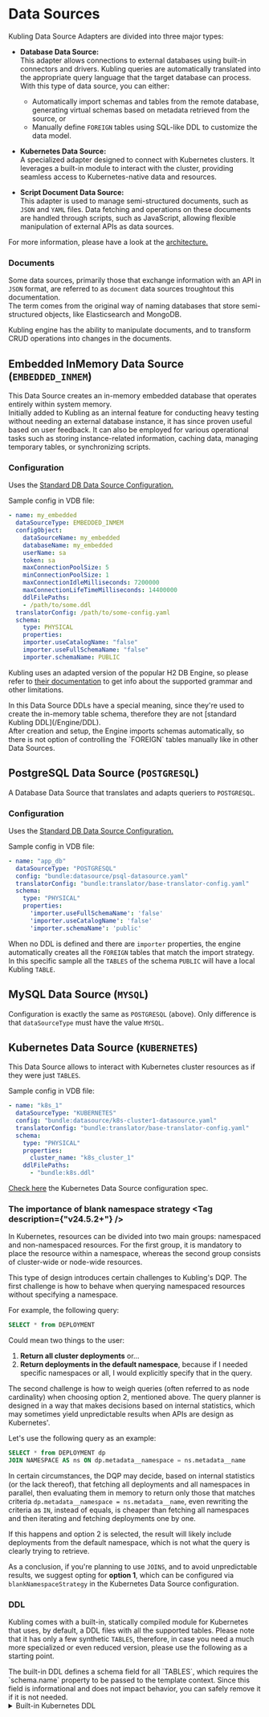 
# Data Sources

Kubling Data Source Adapters are divided into three major types:
- **Database Data Source:**<br/>
This adapter allows connections to external databases using built-in connectors and drivers. Kubling queries are automatically 
translated into the appropriate query language that the target database can process. With this type of data source, you can either:
    - Automatically import schemas and tables from the remote database, generating virtual schemas based on metadata retrieved from the source, or
    - Manually define `FOREIGN` tables using SQL-like DDL to customize the data model.

- **Kubernetes Data Source:**<br/>
A specialized adapter designed to connect with Kubernetes clusters. It leverages a built-in module to interact with the cluster, 
providing seamless access to Kubernetes-native data and resources.

- **Script Document Data Source:**<br/>
This adapter is used to manage semi-structured documents, such as `JSON` and `YAML` files. 
Data fetching and operations on these documents are handled through scripts, such as JavaScript, allowing flexible manipulation of external APIs as data sources.

For more information, please have a look at the [architecture.](/Concepts/architecture)

### Documents
Some data sources, primarily those that exchange information with an API in `JSON` format, are referred to as `document` data sources troughtout this documentation.<br/>
The term comes from the original way of naming databases that store semi-structured objects, like Elasticsearch and MongoDB.

Kubling engine has the ability to manipulate documents, and to transform CRUD operations into changes in the documents.

## Embedded InMemory Data Source (`EMBEDDED_INMEM`)
This Data Source creates an in-memory embedded database that operates entirely within system memory.<br/>
Initially added to Kubling as an internal feature for conducting heavy testing without needing an external database instance, 
it has since proven useful based on user feedback. 
It can also be employed for various operational tasks such as storing instance-related information, caching data, managing temporary tables, or synchronizing scripts.

### Configuration
Uses the [Standard DB Data Source Configuration.](/schemas#standard-db-data-source-configuration)

Sample config in VDB file:
```yaml
- name: my_embedded
  dataSourceType: EMBEDDED_INMEM
  configObject:
    dataSourceName: my_embedded
    databaseName: my_embedded
    userName: sa
    token: sa
    maxConnectionPoolSize: 5
    minConnectionPoolSize: 1
    maxConnectionIdleMilliseconds: 7200000
    maxConnectionLifeTimeMilliseconds: 14400000
    ddlFilePaths:
    - /path/to/some.ddl
  translatorConfig: /path/to/some-config.yaml
  schema:
    type: PHYSICAL
    properties:
    importer.useCatalogName: "false"
    importer.useFullSchemaName: "false"
    importer.schemaName: PUBLIC
```

Kubling uses an adapted version of the popular H2 DB Engine, so please refer to [their documentation](https://github.com/h2database/h2database) to get info about the supported grammar
and other limitations.

<Callout>
  In this Data Source DDLs have a special meaning, since they're used to create the in-memory table schema, therefore they are not [standard Kubling DDL](/Engine/DDL).<br/>
  After creation and setup, the Engine imports schemas automatically, so there is not option of controlling the `FOREIGN` tables manually like in other Data Sources.
</Callout>

## PostgreSQL Data Source (`POSTGRESQL`)
A Database Data Source that translates and adapts queriers to `POSTGRESQL`.

### Configuration
Uses the [Standard DB Data Source Configuration.](/schemas#standard-db-data-source-configuration)

Sample config in VDB file:
```yaml
- name: "app_db"
  dataSourceType: "POSTGRESQL"
  config: "bundle:datasource/psql-datasource.yaml"
  translatorConfig: "bundle:translator/base-translator-config.yaml"
  schema:
    type: "PHYSICAL"
    properties:
      'importer.useFullSchemaName': 'false'
      'importer.useCatalogName': 'false'
      'importer.schemaName': 'public'
```

When no DDL is defined and there are `importer` properties, the engine automatically creates all the `FOREIGN` tables that match the import strategy.<br/>
In this specific sample all the `TABLES` of the schema `PUBLIC` will have a local Kubling `TABLE`.


## MySQL Data Source (`MYSQL`)
Configuration is exactly the same as `POSTGRESQL` (above). Only difference is that `dataSourceType` must have the value `MYSQL`.

## Kubernetes Data Source (`KUBERNETES`)

This Data Source allows to interact with Kubernetes cluster resources as if they were just `TABLES`.

Sample config in VDB file:
```yaml
- name: "k8s_1"
  dataSourceType: "KUBERNETES"
  config: "bundle:datasource/k8s-cluster1-datasource.yaml"
  translatorConfig: "bundle:translator/base-translator-config.yaml"
  schema:
    type: "PHYSICAL"
    properties:
      cluster_name: "k8s_cluster_1"
    ddlFilePaths:
      - "bundle:k8s.ddl"
```

[Check here](/schemas#kubernetes-data-source-configuration) the Kubernetes Data Source configuration spec.

### The importance of blank namespace strategy <Tag description={"v24.5.2+"} />

In Kubernetes, resources can be divided into two main groups: namespaced and non-namespaced resources. For the first group, it is mandatory to place the resource within a namespace, whereas the second group consists of cluster-wide or node-wide resources.

This type of design introduces certain challenges to Kubling's DQP. The first challenge is how to behave when querying namespaced resources without specifying a namespace.

For example, the following query:
```sql
SELECT * from DEPLOYMENT
```

 Could mean two things to the user:
1. **Return all cluster deployments** or...
2. **Return deployments in the default namespace**, because if I needed specific namespaces or all, I would explicitly specify that in the query.

The second challenge is how to weigh queries (often referred to as node cardinality) when choosing option 2, mentioned above. 
The query planner is designed in a way that makes decisions based on internal statistics, which may sometimes yield unpredictable results when APIs are design as Kubernetes'.

Let's use the following query as an example:
```sql
SELECT * from DEPLOYMENT dp
JOIN NAMESPACE AS ns ON dp.metadata__namespace = ns.metadata__name 
```

In certain circumstances, the DQP may decide, based on internal statistics (or the lack thereof), that fetching all deployments and all namespaces in parallel, 
then evaluating them in memory to return only those that matches criteria `dp.metadata__namespace = ns.metadata__name`, even rewriting the criteria as `IN`, instead of equals, 
is cheaper than fetching all namespaces and then iterating and fetching deployments one by one.

If this happens and option 2 is selected, the result will likely include deployments from the default namespace, which is not what the query is clearly trying to retrieve.

As a conclusion, if you're planning to use `JOINS`, and to avoid unpredictable results, we suggest opting for **option 1**, which can be configured via `blankNamespaceStrategy` in
the Kubernetes Data Source configuration.

### DDL

Kubling comes with a built-in, statically compiled module for Kubernetes that uses, by default, a DDL files with all the supported tables.
Please note that it has only a few synthetic `TABLES`, therefore, in case you need a much more specialized or even reduced version, please use the
following as a starting point.

<Callout type='info'>
  The built-in DDL defines a schema field for all `TABLES`, which requires the `schema.name` property to be passed to the template context. 
  Since this field is informational and does not impact behavior, you can safely remove it if it is not needed.
</Callout>

<details>
<summary>Built-in Kubernetes DDL</summary>
```sql showLineNumbers copy
CREATE FOREIGN TABLE NODE
(
    clusterName string OPTIONS(val_constant '{{ schema.properties.cluster_name }}'),
    schema string OPTIONS(val_constant '{{ schema.name }}'),
    metadata__name string,
    metadata__labels json OPTIONS(parser_format 'asJsonPretty'),

    spec__configSource json OPTIONS(parser_format 'asJsonPretty'),
    spec__externalID string,
    spec__podCIDR string,
    spec__podCIDRs string,
    spec__providerID string,
    spec__unschedulable boolean,
    spec__additionalProperties json OPTIONS(parser_format 'asJsonPretty'),

    status__addresses json OPTIONS(parser_format 'asJsonPretty'),
    status__allocatable json OPTIONS(parser_format 'asJsonPretty'),
    status__capacity json OPTIONS(parser_format 'asJsonPretty'),
    status__conditions json OPTIONS(parser_format 'asJsonPretty'),
    status__config json OPTIONS(parser_format 'asJsonPretty'),
    status__daemonEndpoints json OPTIONS(parser_format 'asJsonPretty'),
    status__images json OPTIONS(parser_format 'asJsonPretty'),
    status__nodeInfo json OPTIONS(parser_format 'asJsonPretty'),
    status__phase string,
    status__volumesAttached json OPTIONS(parser_format 'asJsonPretty'),
    status__volumesInUse json,
    status__additionalProperties json OPTIONS(parser_format 'asJsonPretty'),

    identifier string NOT NULL OPTIONS(val_pk 'clusterName+metadata__name' ),
    PRIMARY KEY(identifier),

    UNIQUE(clusterName, metadata__name)
)
OPTIONS(updatable true,
        supports_idempotency false,
        tags 'kubernetes;{{ schema.properties.cluster_name }};node');

CREATE FOREIGN TABLE NODE_CONDITIONS
(
    clusterName string OPTIONS(val_variable 'cluster_name'),
    clusterUrl string OPTIONS(val_constant '{{ schema.properties.kubernetes_api_url }}'),
    metadata__name string NOT NULL OPTIONS(synthetic_type 'parent'),
    metadata__namespace string OPTIONS(synthetic_type 'parent'),

    lastTransitionTime timestamp,
    lastUpdateTime timestamp,
    message string,
    reason string,
    status string,
    type string
)
OPTIONS(updatable false,
    synthetic_parent '{{ schema.name }}.NODE',
    synthetic_path 'status__conditions',
    tags 'kubernetes;{{ schema.properties.cluster_name }};node;conditions');


CREATE FOREIGN TABLE NAMESPACE
(
    clusterName string OPTIONS(val_constant '{{ schema.properties.cluster_name }}'),
    schema string OPTIONS(val_constant '{{ schema.name }}'),
    metadata__name string,
    metadata__labels json OPTIONS(parser_format 'asJsonPretty'),
    status__phase string,

    identifier string NOT NULL OPTIONS(val_pk 'clusterName+metadata__name' ),
    PRIMARY KEY(identifier),
    UNIQUE(clusterName, metadata__name)
)
OPTIONS(updatable true,
        supports_idempotency false,
        tags 'kubernetes;{{ schema.properties.cluster_name }};namespace');

CREATE FOREIGN TABLE POD
(
    clusterName string OPTIONS(val_constant '{{ schema.properties.cluster_name }}'),
    schema string OPTIONS(val_constant '{{ schema.name }}'),
    metadata__name string,
    metadata__namespace string,
    metadata__labels json OPTIONS(parser_format 'asJsonPretty'),
    spec__activeDeadlineSeconds long,
    spec__affinity json,
    spec__containers json OPTIONS(parser_format 'asJsonPretty'),
    spec__nodeName string,
    spec__restartPolicy string,
    spec__tolerations json OPTIONS(parser_format 'asJsonPretty'),
    spec__volumes json OPTIONS(parser_format 'asJsonPretty'),
    spec__additionalProperties json OPTIONS(parser_format 'asJsonPretty'),
    identifier string NOT NULL OPTIONS(val_pk 'clusterName+metadata__namespace+metadata__name' ),
    PRIMARY KEY(identifier),
    UNIQUE(clusterName, metadata__namespace, metadata__name)
)
OPTIONS(updatable true,
        supports_idempotency false,
        tags 'kubernetes;{{ schema.properties.cluster_name }};pod');

CREATE FOREIGN TABLE POD_CONTAINER
(
    clusterName string OPTIONS(val_constant '{{ schema.properties.cluster_name }}'),
    schema string OPTIONS(val_constant '{{ schema.name }}'),
    metadata__name string NOT NULL OPTIONS(synthetic_type 'parent'),
    metadata__namespace string OPTIONS(synthetic_type 'parent'),
    metadata__labels string OPTIONS(updatable false, synthetic_type 'parent'),

    image string NOT NULL,
    name string NOT NULL,
    command json,
    volumeMounts json,
    identifier string OPTIONS(val_pk 'clusterName+metadata__namespace+metadata__name+name' ),
    PRIMARY KEY(identifier),
    UNIQUE(metadata__namespace, metadata__name, name)
)
  OPTIONS(updatable true,
        synthetic_parent '{{ schema.name }}.POD',
        synthetic_path 'spec__containers',
        synthetic_allow_bulk_insert false,
        tags 'kubernetes;{{ schema.properties.cluster_name }};pod;container');

CREATE FOREIGN TABLE POD_CONTAINER_VOLS
(
    clusterName string OPTIONS(val_constant '{{ schema.properties.cluster_name }}'),
    schema string OPTIONS(val_constant '{{ schema.name }}'),
    metadata__name string NOT NULL OPTIONS(synthetic_type 'parent'),
    metadata__namespace string OPTIONS(synthetic_type 'parent'),
    metadata__labels string OPTIONS(synthetic_type 'parent'),
    containerName string OPTIONS(synthetic_type 'parent_array_key', synthetic_parent_field 'name'),
    containerImage string OPTIONS(synthetic_type 'parent_array_key', synthetic_parent_field 'image'),

    mountPath string NOT NULL,
    name string NOT NULL,
    readOnly boolean,
    identifier string OPTIONS(val_pk 'clusterName+metadata__namespace+metadata__name+containerName+name' ),
    PRIMARY KEY(identifier),
    UNIQUE(metadata__namespace, metadata__name, containerName, name)
)
  OPTIONS(updatable true,
        synthetic_parent '{{ schema.name }}.POD_CONTAINER',
        synthetic_path 'volumeMounts',
        synthetic_allow_bulk_insert false,
        tags 'kubernetes;{{ schema.properties.cluster_name }};pod;container;vols');

CREATE FOREIGN TABLE DEPLOYMENT
(
    clusterName string OPTIONS(val_constant '{{ schema.properties.cluster_name }}'),
    schema string OPTIONS(val_constant '{{ schema.name }}'),
    metadata__name string,
    metadata__namespace string,
    metadata__uid string,
    metadata__labels json OPTIONS(parser_format 'asJsonPretty'),
    spec__template__spec__containers json OPTIONS(parser_format 'asJsonPretty'),
    spec__selector__matchLabels json OPTIONS(parser_format 'asJsonPretty'),
    spec__template__metadata__labels json OPTIONS(parser_format 'asJsonPretty'),
    status__conditions json OPTIONS(parser_format 'asJsonPretty'),
    status__availableReplicas integer,
    status__readyReplicas integer,
    status__replicas integer,
    status__updatedReplicas integer,
    identifier string NOT NULL OPTIONS(val_pk 'clusterName+metadata__namespace+metadata__name' ),
    PRIMARY KEY(identifier),
    UNIQUE(clusterName, metadata__namespace, metadata__name)
)
OPTIONS(updatable true,
        supports_idempotency false,
        tags 'kubernetes;{{ schema.properties.cluster_name }};deployment');

CREATE FOREIGN TABLE DEPLOYMENT_CONDITIONS
(
    clusterName string OPTIONS(val_constant '{{ schema.properties.cluster_name }}'),
    schema string OPTIONS(val_constant '{{ schema.name }}'),
    metadata__name string NOT NULL OPTIONS(synthetic_type 'parent'),
    metadata__namespace string OPTIONS(synthetic_type 'parent'),
    metadata__uid string OPTIONS(synthetic_type 'parent'),

    lastTransitionTime timestamp,
    lastUpdateTime timestamp,
    message string,
    reason string,
    status string,
    type string
)
  OPTIONS(updatable false,
        synthetic_parent '{{ schema.name }}.DEPLOYMENT',
        synthetic_path 'status__conditions',
        tags 'kubernetes;{{ schema.properties.cluster_name }};deployment;conditions');

CREATE FOREIGN TABLE DEPLOYMENT_CONTAINER
(
    clusterName string OPTIONS(val_constant '{{ schema.properties.cluster_name }}'),
    schema string OPTIONS(val_constant '{{ schema.name }}'),
    metadata__name string NOT NULL OPTIONS(synthetic_type 'parent'),
    metadata__namespace string OPTIONS(synthetic_type 'parent'),
    metadata__labels string OPTIONS(updatable false, synthetic_type 'parent'),
    metadata__uid string OPTIONS(synthetic_type 'parent'),

    image string NOT NULL,
    name string NOT NULL,
    command json,
    volumeMounts json,
    identifier string OPTIONS(val_pk 'clusterName+metadata__namespace+metadata__name+name' ),
    PRIMARY KEY(identifier),
    UNIQUE(metadata__namespace, metadata__name, name)
)
  OPTIONS(updatable true,
        synthetic_parent '{{ schema.name }}.DEPLOYMENT',
        synthetic_path 'spec__template__spec__containers',
        synthetic_allow_bulk_insert false,
        tags 'kubernetes;{{ schema.properties.cluster_name }};deployment;container');

CREATE FOREIGN TABLE DEPLOYMENT_CONTAINER_VOLS
(
    clusterName string OPTIONS(val_constant '{{ schema.properties.cluster_name }}'),
    schema string OPTIONS(val_constant '{{ schema.name }}'),
    metadata__name string NOT NULL OPTIONS(synthetic_type 'parent'),
    metadata__namespace string OPTIONS(synthetic_type 'parent'),
    metadata__labels string OPTIONS(synthetic_type 'parent'),
    metadata__uid string OPTIONS(synthetic_type 'parent'),
    containerName string OPTIONS(synthetic_type 'parent_array_key', synthetic_parent_field 'name'),
    containerImage string OPTIONS(synthetic_type 'parent_array_key', synthetic_parent_field 'image'),

    mountPath string NOT NULL,
    name string NOT NULL,
    readOnly boolean,
    identifier string OPTIONS(val_pk 'clusterName+metadata__namespace+metadata__name+containerName+name' ),
    PRIMARY KEY(identifier),
    UNIQUE(metadata__namespace, metadata__name, containerName, name)
)
  OPTIONS(updatable true,
        synthetic_parent '{{ schema.name }}.DEPLOYMENT_CONTAINER',
        synthetic_path 'volumeMounts',
        synthetic_allow_bulk_insert false,
        tags 'kubernetes;{{ schema.properties.cluster_name }};deployment;container;vols');

CREATE FOREIGN TABLE PERSISTENT_VOLUME
(
    clusterName string OPTIONS(val_constant '{{ schema.properties.cluster_name }}'),
    schema string OPTIONS(val_constant '{{ schema.name }}'),
    metadata__name string,
    metadata__namespace string,
    metadata__labels json OPTIONS(parser_format 'asJsonPretty'),

    spec__accessModes json,
    spec__azureDisk json OPTIONS(parser_format 'asJsonPretty'),
    spec__azureFile json OPTIONS(parser_format 'asJsonPretty'),
    spec__capacity json OPTIONS(parser_format 'asJsonPretty'),
    spec__csi json OPTIONS(parser_format 'asJsonPretty'),
    spec__hostPath json OPTIONS(parser_format 'asJsonPretty'),
    spec__local json OPTIONS(parser_format 'asJsonPretty'),
    spec__nodeAffinity json OPTIONS(parser_format 'asJsonPretty'),
    spec__persistentVolumeReclaimPolicy string,
    spec__storageClassName string,
    spec__volumeAttributesClassName string,
    spec__volumeMode string,
    spec__additionalProperties json OPTIONS(parser_format 'asJsonPretty'),

    status__lastPhaseTransitionTime timestamp,
    status__message string,
    status__phase string,
    status__reason string,
    status__additionalProperties json OPTIONS(parser_format 'asJsonPretty'),

    identifier string NOT NULL OPTIONS(val_pk 'clusterName+metadata__namespace+metadata__name' ),
    PRIMARY KEY(identifier),
    UNIQUE(clusterName, metadata__namespace, metadata__name)
)
OPTIONS(updatable true,
        supports_idempotency false,
        tags 'kubernetes;{{ schema.properties.cluster_name }};pv');


CREATE FOREIGN TABLE PERSISTENT_VOLUME_CLAIM
(
    clusterName string OPTIONS(val_constant '{{ schema.properties.cluster_name }}'),
    schema string OPTIONS(val_constant '{{ schema.name }}'),
    metadata__name string,
    metadata__namespace string,
    metadata__labels json OPTIONS(parser_format 'asJsonPretty'),

    spec__accessModes json OPTIONS(parser_format 'asJsonPretty'),
    spec__dataSource json OPTIONS(parser_format 'asJsonPretty'),
    spec__dataSourceRef json OPTIONS(parser_format 'asJsonPretty'),
    spec__resources json OPTIONS(parser_format 'asJsonPretty'),
    spec__selector json OPTIONS(parser_format 'asJsonPretty'),
    spec__storageClassName string,
    spec__volumeAttributesClassName string,
    spec__volumeMode string,
    spec__volumeName string,

    status__accessModes json OPTIONS(parser_format 'asJsonPretty'),
    status__allocatedResourceStatuses json OPTIONS(parser_format 'asJsonPretty'),
    status__allocatedResources json OPTIONS(parser_format 'asJsonPretty'),
    status__capacity json OPTIONS(parser_format 'asJsonPretty'),
    status__conditions json OPTIONS(parser_format 'asJsonPretty'),
    status__currentVolumeAttributesClassName string,
    status__modifyVolumeStatus json OPTIONS(parser_format 'asJsonPretty'),
    status__phase string,

    identifier string NOT NULL OPTIONS(val_pk 'clusterName+metadata__namespace+metadata__name' ),
    PRIMARY KEY(identifier),
    UNIQUE(clusterName, metadata__namespace, metadata__name)
)
OPTIONS(updatable true,
        supports_idempotency false,
        tags 'kubernetes;{{ schema.properties.cluster_name }};pvc');


CREATE FOREIGN TABLE STATEFULSET
(
    clusterName string OPTIONS(val_constant '{{ schema.properties.cluster_name }}'),
    schema string OPTIONS(val_constant '{{ schema.name }}'),
    metadata__name string,
    metadata__namespace string,
    metadata__labels json OPTIONS(parser_format 'asJsonPretty'),

    spec__minReadySeconds integer,
    spec__ordinals json OPTIONS(parser_format 'asJsonPretty'),
    spec__persistentVolumeClaimRetentionPolicy json OPTIONS(parser_format 'asJsonPretty'),
    spec__podManagementPolicy string,
    spec__replicas integer,
    spec__revisionHistoryLimit integer,
    spec__serviceName string,
    spec__selector json OPTIONS(parser_format 'asJsonPretty'),
    spec__template json OPTIONS(parser_format 'asJsonPretty'),
    spec__updateStrategy json OPTIONS(parser_format 'asJsonPretty'),
    spec__volumeClaimTemplates json OPTIONS(parser_format 'asJsonPretty'),

    status__availableReplicas integer,
    status__collisionCount integer,
    status__conditions json OPTIONS(parser_format 'asJsonPretty'),
    status__currentReplicas integer,
    status__currentRevision string,
    status__observedGeneration long,
    status__readyReplicas integer,
    status__replicas integer,
    status__updateRevision string,
    status__updatedReplicas integer,

    identifier string NOT NULL OPTIONS(val_pk 'clusterName+metadata__namespace+metadata__name' ),
    PRIMARY KEY(identifier),

    UNIQUE(clusterName, metadata__namespace, metadata__name)
)
OPTIONS(updatable true,
        supports_idempotency false,
        tags 'kubernetes;{{ schema.properties.cluster_name }};statefulset');

CREATE FOREIGN TABLE NETWORK_INGRESS
(
    clusterName string OPTIONS(val_constant '{{ schema.properties.cluster_name }}'),
    schema string OPTIONS(val_constant '{{ schema.name }}'),
    metadata__name string,
    metadata__namespace string,
    metadata__labels json OPTIONS(parser_format 'asJsonPretty'),

    spec__backend json OPTIONS(parser_format 'asJsonPretty'),
    spec__ingressClassName string,
    spec__rules json OPTIONS(parser_format 'asJsonPretty'),
    spec__tls json OPTIONS(parser_format 'asJsonPretty'),

    status__loadBalancer json OPTIONS(parser_format 'asJsonPretty'),

    identifier string NOT NULL OPTIONS(val_pk 'clusterName+metadata__namespace+metadata__name' ),
    PRIMARY KEY(identifier),

    UNIQUE(clusterName, metadata__namespace, metadata__name)
)
OPTIONS(updatable true,
        supports_idempotency false,
        tags 'kubernetes;{{ schema.properties.cluster_name }};network;ingress');

CREATE FOREIGN TABLE NETWORK_POLICY
(
    clusterName string OPTIONS(val_constant '{{ schema.properties.cluster_name }}'),
    schema string OPTIONS(val_constant '{{ schema.name }}'),
    metadata__name string,
    metadata__namespace string,
    metadata__labels json OPTIONS(parser_format 'asJsonPretty'),

    spec__egress json OPTIONS(parser_format 'asJsonPretty'),
    spec__ingress json OPTIONS(parser_format 'asJsonPretty'),
    spec__podSelector json OPTIONS(parser_format 'asJsonPretty'),
    spec__policyTypes json,

    identifier string NOT NULL OPTIONS(val_pk 'clusterName+metadata__namespace+metadata__name' ),
    PRIMARY KEY(identifier),

    UNIQUE(clusterName, metadata__namespace, metadata__name)
)
OPTIONS(updatable true,
        supports_idempotency false,
        tags 'kubernetes;{{ schema.properties.cluster_name }};network;policy');

CREATE FOREIGN TABLE DAEMONSET
(
    clusterName string OPTIONS(val_constant '{{ schema.properties.cluster_name }}'),
    schema string OPTIONS(val_constant '{{ schema.name }}'),
    metadata__name string,
    metadata__namespace string,
    metadata__labels json OPTIONS(parser_format 'asJsonPretty'),

    spec__minReadySeconds integer,
    spec__revisionHistoryLimit integer,
    spec__selector json OPTIONS(parser_format 'asJsonPretty'),
    spec__template json OPTIONS(parser_format 'asJsonPretty'),
    spec__updateStrategy json OPTIONS(parser_format 'asJsonPretty'),

    status__collisionCount integer,
    status__conditions json OPTIONS(parser_format 'asJsonPretty'),
    status__currentNumberScheduled integer,
    status__desiredNumberScheduled integer,
    status__numberAvailable integer,
    status__numberMisscheduled integer,
    status__numberReady integer,
    status__numberUnavailable integer,
    status__observedGeneration long,
    status__updatedNumberScheduled integer,

    identifier string NOT NULL OPTIONS(val_pk 'clusterName+metadata__namespace+metadata__name' ),
    PRIMARY KEY(identifier),

    UNIQUE(clusterName, metadata__namespace, metadata__name)
)
OPTIONS(updatable true,
        supports_idempotency false,
        tags 'kubernetes;{{ schema.properties.cluster_name }};daemonset');

CREATE FOREIGN TABLE REPLICASET
(
    clusterName string OPTIONS(val_constant '{{ schema.properties.cluster_name }}'),
    schema string OPTIONS(val_constant '{{ schema.name }}'),
    metadata__name string,
    metadata__namespace string,
    metadata__labels json OPTIONS(parser_format 'asJsonPretty'),

    spec__minReadySeconds integer,
    spec__replicas integer,
    spec__selector json OPTIONS(parser_format 'asJsonPretty'),
    spec__template json OPTIONS(parser_format 'asJsonPretty'),

    status__availableReplicas integer,
    status__conditions json OPTIONS(parser_format 'asJsonPretty'),
    status__fullyLabeledReplicas integer,
    status__observedGeneration long,
    status__replicas integer,
    status__readyReplicas integer,

    identifier string NOT NULL OPTIONS(val_pk 'clusterName+metadata__namespace+metadata__name' ),
    PRIMARY KEY(identifier),

    UNIQUE(clusterName, metadata__namespace, metadata__name)
)
OPTIONS(updatable true,
        supports_idempotency false,
        tags 'kubernetes;{{ schema.properties.cluster_name }};replicaset');

CREATE FOREIGN TABLE SECRET
(
    clusterName string OPTIONS(val_constant '{{ schema.properties.cluster_name }}'),
    schema string OPTIONS(val_constant '{{ schema.name }}'),
    metadata__name string,
    metadata__namespace string,
    metadata__labels json OPTIONS(parser_format 'asJsonPretty'),

    stringData json OPTIONS(parser_format 'asJsonPretty'),
    immutable boolean,
    type string,

    identifier string NOT NULL OPTIONS(val_pk 'clusterName+metadata__namespace+metadata__name' ),
    PRIMARY KEY(identifier),

    UNIQUE(clusterName, metadata__namespace, metadata__name)
)
OPTIONS(updatable true,
        supports_idempotency false,
        tags 'kubernetes;{{ schema.properties.cluster_name }};secret');

CREATE FOREIGN TABLE CERTIFICATE
(
    clusterName string OPTIONS(val_constant '{{ schema.properties.cluster_name }}'),
    schema string OPTIONS(val_constant '{{ schema.name }}'),
    metadata__name string,
    metadata__labels json OPTIONS(parser_format 'asJsonPretty'),

    expirationSeconds integer,
    extra json OPTIONS(parser_format 'asJsonPretty'),
    groups json,
    request string,
    signerName string,
    uid string,
    usages json,
    username string,

    identifier string NOT NULL OPTIONS(val_pk 'clusterName+uid' ),
    PRIMARY KEY(identifier),

    UNIQUE(clusterName, uid)
)
OPTIONS(updatable true,
        supports_idempotency false,
        tags 'kubernetes;{{ schema.properties.cluster_name }};certificate');

CREATE FOREIGN TABLE ENDPOINT_SLICE
(
    clusterName string OPTIONS(val_constant '{{ schema.properties.cluster_name }}'),
    schema string OPTIONS(val_constant '{{ schema.name }}'),
    metadata__name string,
    metadata__namespace string,
    metadata__labels json OPTIONS(parser_format 'asJsonPretty'),

    addressType string,
    endpoints json OPTIONS(parser_format 'asJsonPretty'),
    ports json OPTIONS(parser_format 'asJsonPretty'),

    identifier string NOT NULL OPTIONS(val_pk 'clusterName+metadata__namespace+metadata__name' ),
    PRIMARY KEY(identifier),

    UNIQUE(clusterName, metadata__name)
)
OPTIONS(updatable true,
        supports_idempotency false,
        tags 'kubernetes;{{ schema.properties.cluster_name }};endpointslice');

CREATE FOREIGN TABLE RESOURCE_CLASS
(
    clusterName string OPTIONS(val_constant '{{ schema.properties.cluster_name }}'),
    schema string OPTIONS(val_constant '{{ schema.name }}'),
    metadata__name string,
    metadata__labels json OPTIONS(parser_format 'asJsonPretty'),

    driverName string,
    parametersRef json OPTIONS(parser_format 'asJsonPretty'),
    suitableNodes json OPTIONS(parser_format 'asJsonPretty'),

    identifier string NOT NULL OPTIONS(val_pk 'clusterName+metadata__name' ),
    PRIMARY KEY(identifier),

    UNIQUE(clusterName, metadata__name)
)
OPTIONS(updatable true,
        supports_idempotency false,
        tags 'kubernetes;{{ schema.properties.cluster_name }};resourceclass');

CREATE FOREIGN TABLE RESOURCE_CLAIM
(
    clusterName string OPTIONS(val_constant '{{ schema.properties.cluster_name }}'),
    schema string OPTIONS(val_constant '{{ schema.name }}'),
    metadata__name string,
    metadata__namespace string,
    metadata__labels json OPTIONS(parser_format 'asJsonPretty'),

    spec__allocationMode string,
    spec__resourceClassName string,
    spec__parametersRef json OPTIONS(parser_format 'asJsonPretty'),

    status__allocation json OPTIONS(parser_format 'asJsonPretty'),
    status__deallocationRequested boolean,
    status__driverName string,
    status__reservedFor json OPTIONS(parser_format 'asJsonPretty'),

    identifier string NOT NULL OPTIONS(val_pk 'clusterName+metadata__namespace+metadata__name' ),
    PRIMARY KEY(identifier),

    UNIQUE(clusterName, metadata__namespace, metadata__name)
)
OPTIONS(updatable true,
        supports_idempotency false,
        tags 'kubernetes;{{ schema.properties.cluster_name }};resourceclaim');

CREATE FOREIGN TABLE POD_SCHEDULING_CONTEXT
(
    clusterName string OPTIONS(val_constant '{{ schema.properties.cluster_name }}'),
    schema string OPTIONS(val_constant '{{ schema.name }}'),
    metadata__name string,
    metadata__namespace string,
    metadata__labels json OPTIONS(parser_format 'asJsonPretty'),

    spec__potentialNodes json OPTIONS(parser_format 'asJsonPretty'),
    spec__selectedNode string,

    status__resourceClaims json OPTIONS(parser_format 'asJsonPretty'),

    identifier string NOT NULL OPTIONS(val_pk 'clusterName+metadata__namespace+metadata__name' ),
    PRIMARY KEY(identifier),

    UNIQUE(clusterName, metadata__namespace, metadata__name)
)
OPTIONS(updatable true,
        supports_idempotency false,
        tags 'kubernetes;{{ schema.properties.cluster_name }};podschedulingcontext');

CREATE FOREIGN TABLE EVENT
(
    clusterName string OPTIONS(val_constant '{{ schema.properties.cluster_name }}'),
    schema string OPTIONS(val_constant '{{ schema.name }}'),
    metadata__name string,
    metadata__namespace string,
    metadata__labels json OPTIONS(parser_format 'asJsonPretty'),

    action string,
    deprecatedCount integer,
    deprecatedFirstTimestamp timestamp,
    deprecatedLastTimestamp timestamp,
    deprecatedSource json OPTIONS(parser_format 'asJsonPretty'),
    eventTime timestamp,
    note string,
    reason string,
    regarding json OPTIONS(parser_format 'asJsonPretty'),
    related json OPTIONS(parser_format 'asJsonPretty'),
    reportingController string,
    reportingInstance string,
    series json OPTIONS(parser_format 'asJsonPretty'),
    type string,

    identifier string NOT NULL OPTIONS(val_pk 'clusterName+metadata__namespace+metadata__name' ),
    PRIMARY KEY(identifier),

    UNIQUE(clusterName, metadata__namespace, metadata__name)
)
OPTIONS(updatable true,
        supports_idempotency false,
        tags 'kubernetes;{{ schema.properties.cluster_name }};event');

CREATE FOREIGN TABLE FLOW_SCHEMA
(
    clusterName string OPTIONS(val_constant '{{ schema.properties.cluster_name }}'),
    schema string OPTIONS(val_constant '{{ schema.name }}'),
    metadata__name string,
    metadata__labels json OPTIONS(parser_format 'asJsonPretty'),

    spec__distinguisherMethod json OPTIONS(parser_format 'asJsonPretty'),
    spec__matchingPrecedence integer,
    spec__priorityLevelConfiguration json OPTIONS(parser_format 'asJsonPretty'),
    spec__rules json OPTIONS(parser_format 'asJsonPretty'),

    status__conditions json OPTIONS(parser_format 'asJsonPretty'),

    identifier string NOT NULL OPTIONS(val_pk 'clusterName+metadata__name' ),
    PRIMARY KEY(identifier),

    UNIQUE(clusterName, metadata__name)
)
OPTIONS(updatable true,
        supports_idempotency false,
        tags 'kubernetes;{{ schema.properties.cluster_name }};flowschema');

CREATE FOREIGN TABLE PRIORITY_LEVEL_CONFIGURATION
(
    clusterName string OPTIONS(val_constant '{{ schema.properties.cluster_name }}'),
    schema string OPTIONS(val_constant '{{ schema.name }}'),
    metadata__name string,
    metadata__labels json OPTIONS(parser_format 'asJsonPretty'),

    spec__exempt json OPTIONS(parser_format 'asJsonPretty'),
    spec__type string,
    spec__limited json OPTIONS(parser_format 'asJsonPretty'),

    status__conditions json OPTIONS(parser_format 'asJsonPretty'),

    identifier string NOT NULL OPTIONS(val_pk 'clusterName+metadata__name' ),
    PRIMARY KEY(identifier),

    UNIQUE(clusterName, metadata__name)
)
OPTIONS(updatable true,
        supports_idempotency false,
        tags 'kubernetes;{{ schema.properties.cluster_name }};prioritylevelconfiguration');

CREATE FOREIGN TABLE VALIDATING_WEBHOOK_CONFIGURATION
(
    clusterName string OPTIONS(val_constant '{{ schema.properties.cluster_name }}'),
    schema string OPTIONS(val_constant '{{ schema.name }}'),
    metadata__name string,
    metadata__labels json OPTIONS(parser_format 'asJsonPretty'),

    webhooks json OPTIONS(parser_format 'asJsonPretty'),

    identifier string NOT NULL OPTIONS(val_pk 'clusterName+metadata__name' ),
    PRIMARY KEY(identifier),

    UNIQUE(clusterName, metadata__name)
)
OPTIONS(updatable true,
        supports_idempotency false,
        tags 'kubernetes;{{ schema.properties.cluster_name }};validatingwebhookconfiguration');

CREATE FOREIGN TABLE MUTATING_WEBHOOK_CONFIGURATION
(
    clusterName string OPTIONS(val_constant '{{ schema.properties.cluster_name }}'),
    schema string OPTIONS(val_constant '{{ schema.name }}'),
    metadata__name string,
    metadata__labels json OPTIONS(parser_format 'asJsonPretty'),

    status__conditions json OPTIONS(parser_format 'asJsonPretty'),

    identifier string NOT NULL OPTIONS(val_pk 'clusterName+metadata__name' ),
    PRIMARY KEY(identifier),

    UNIQUE(clusterName, metadata__name)
)
OPTIONS(updatable true,
        supports_idempotency false,
        tags 'kubernetes;{{ schema.properties.cluster_name }};mutatingwebhookconfiguration');

CREATE FOREIGN TABLE HORIZONTAL_POD_AUTOSCALER
(
    clusterName string OPTIONS(val_constant '{{ schema.properties.cluster_name }}'),
    schema string OPTIONS(val_constant '{{ schema.name }}'),
    metadata__name string,
    metadata__namespace string,
    metadata__labels json OPTIONS(parser_format 'asJsonPretty'),

    spec__minReplicas integer,
    spec__maxReplicas integer,
    spec__metrics json OPTIONS(parser_format 'asJsonPretty'),
    spec__scaleTargetRef json OPTIONS(parser_format 'asJsonPretty'),

    status__conditions json OPTIONS(parser_format 'asJsonPretty'),
    status__currentMetrics json OPTIONS(parser_format 'asJsonPretty'),
    status__currentReplicas integer,
    status__desiredReplicas integer,
    status__lastScaleTime timestamp,
    status__observedGeneration long,

    identifier string NOT NULL OPTIONS(val_pk 'clusterName+metadata__namespace+metadata__name' ),
    PRIMARY KEY(identifier),

    UNIQUE(clusterName, metadata__namespace, metadata__name)
)
OPTIONS(updatable true,
        supports_idempotency false,
        tags 'kubernetes;{{ schema.properties.cluster_name }};horizontalpodautoscaler');

CREATE FOREIGN TABLE STORAGE_CLASS
(
    clusterName string OPTIONS(val_constant '{{ schema.properties.cluster_name }}'),
    schema string OPTIONS(val_constant '{{ schema.name }}'),
    metadata__name string,
    metadata__labels json OPTIONS(parser_format 'asJsonPretty'),

    allowVolumeExpansion boolean,
    allowedTopologies json OPTIONS(parser_format 'asJsonPretty'),
    mountOptions json OPTIONS(parser_format 'asJsonPretty'),
    parameters json OPTIONS(parser_format 'asJsonPretty'),
    provisioner string,
    reclaimPolicy string,
    volumeBindingMode string,

    identifier string NOT NULL OPTIONS(val_pk 'clusterName+metadata__name' ),
    PRIMARY KEY(identifier),

    UNIQUE(clusterName, metadata__name)
)
OPTIONS(updatable true,
        supports_idempotency false,
        tags 'kubernetes;{{ schema.properties.cluster_name }};storageclass');

CREATE FOREIGN TABLE CSI_DRIVER
(
    clusterName string OPTIONS(val_constant '{{ schema.properties.cluster_name }}'),
    schema string OPTIONS(val_constant '{{ schema.name }}'),
    metadata__name string,
    metadata__labels json OPTIONS(parser_format 'asJsonPretty'),

    spec__attachRequired boolean,
    spec__fsGroupPolicy string,
    spec__podInfoOnMount boolean,
    spec__requiresRepublish boolean,
    spec__seLinuxMount boolean,
    spec__storageCapacity boolean,
    spec__tokenRequests json OPTIONS(parser_format 'asJsonPretty'),
    spec__volumeLifecycleModes json OPTIONS(parser_format 'asJsonPretty'),

    identifier string NOT NULL OPTIONS(val_pk 'clusterName+metadata__name' ),
    PRIMARY KEY(identifier),

    UNIQUE(clusterName, metadata__name)
)
OPTIONS(updatable true,
        supports_idempotency false,
        tags 'kubernetes;{{ schema.properties.cluster_name }};csidriver');

CREATE FOREIGN TABLE CSI_NODE
(
    clusterName string OPTIONS(val_constant '{{ schema.properties.cluster_name }}'),
    schema string OPTIONS(val_constant '{{ schema.name }}'),
    metadata__name string,
    metadata__labels json OPTIONS(parser_format 'asJsonPretty'),

    spec__drivers json OPTIONS(parser_format 'asJsonPretty'),

    identifier string NOT NULL OPTIONS(val_pk 'clusterName+metadata__name' ),
    PRIMARY KEY(identifier),

    UNIQUE(clusterName, metadata__name)
)
OPTIONS(updatable true,
        supports_idempotency false,
        tags 'kubernetes;{{ schema.properties.cluster_name }};csinode');

CREATE FOREIGN TABLE CSI_STORAGE_CAPACITY
(
    clusterName string OPTIONS(val_constant '{{ schema.properties.cluster_name }}'),
    schema string OPTIONS(val_constant '{{ schema.name }}'),
    metadata__name string,
    metadata__namespace string,
    metadata__labels json OPTIONS(parser_format 'asJsonPretty'),

    capacity json OPTIONS(parser_format 'asJsonPretty'),
    maximumVolumeSize json OPTIONS(parser_format 'asJsonPretty'),
    nodeTopology json OPTIONS(parser_format 'asJsonPretty'),
    storageClassName string,

    identifier string NOT NULL OPTIONS(val_pk 'clusterName+metadata__namespace+metadata__name' ),
    PRIMARY KEY(identifier),

    UNIQUE(clusterName, metadata__namespace, metadata__name)
)
OPTIONS(updatable true,
        supports_idempotency false,
        tags 'kubernetes;{{ schema.properties.cluster_name }};csistoragecapacity');

CREATE FOREIGN TABLE VOLUME_ATTACHMENT
(
    clusterName string OPTIONS(val_constant '{{ schema.properties.cluster_name }}'),
    schema string OPTIONS(val_constant '{{ schema.name }}'),
    metadata__name string,
    metadata__labels json OPTIONS(parser_format 'asJsonPretty'),

    spec__attacher string,
    spec__nodeName string,
    spec__source json OPTIONS(parser_format 'asJsonPretty'),

    status__attachError json OPTIONS(parser_format 'asJsonPretty'),
    status__attached boolean,
    status__attachmentMetadata json OPTIONS(parser_format 'asJsonPretty'),
    status__detachError json OPTIONS(parser_format 'asJsonPretty'),

    identifier string NOT NULL OPTIONS(val_pk 'clusterName+metadata__name' ),
    PRIMARY KEY(identifier),

    UNIQUE(clusterName, metadata__name)
)
OPTIONS(updatable true,
        supports_idempotency false,
        tags 'kubernetes;{{ schema.properties.cluster_name }};volumeattachment');

CREATE FOREIGN TABLE JOB
(
    clusterName string OPTIONS(val_constant '{{ schema.properties.cluster_name }}'),
    schema string OPTIONS(val_constant '{{ schema.name }}'),
    metadata__name string,
    metadata__namespace string,
    metadata__labels json OPTIONS(parser_format 'asJsonPretty'),

    spec__activeDeadlineSeconds long,
    spec__backoffLimit integer,
    spec__backoffLimitPerIndex integer,
    spec__completionMode string,
    spec__completions integer,
    spec__manualSelector boolean,
    spec__maxFailedIndexes integer,
    spec__parallelism integer,
    spec__podFailurePolicy json OPTIONS(parser_format 'asJsonPretty'),
    spec__podReplacementPolicy string,
    spec__selector json OPTIONS(parser_format 'asJsonPretty'),
    spec__suspend boolean,
    spec__template json OPTIONS(parser_format 'asJsonPretty'),
    spec__ttlSecondsAfterFinished integer,

    status__active integer,
    status__completedIndexes string,
    status__completionTime timestamp,
    status__conditions json OPTIONS(parser_format 'asJsonPretty'),
    status__failed integer,
    status__failedIndexes string,
    status__ready integer,
    status__startTime timestamp,
    status__succeeded integer,
    status__terminating integer,
    status__uncountedTerminatedPods json OPTIONS(parser_format 'asJsonPretty'),

    identifier string NOT NULL OPTIONS(val_pk 'clusterName+metadata__namespace+metadata__name' ),
    PRIMARY KEY(identifier),

    UNIQUE(clusterName, metadata__namespace, metadata__name)
)
OPTIONS(updatable true,
        supports_idempotency false,
        tags 'kubernetes;{{ schema.properties.cluster_name }};job');

CREATE FOREIGN TABLE CRON_JOB
(
    clusterName string OPTIONS(val_constant '{{ schema.properties.cluster_name }}'),
    schema string OPTIONS(val_constant '{{ schema.name }}'),
    metadata__name string,
    metadata__namespace string,
    metadata__labels json OPTIONS(parser_format 'asJsonPretty'),

    spec__concurrencyPolicy string,
    spec__failedJobsHistoryLimit integer,
    spec__jobTemplate json OPTIONS(parser_format 'asJsonPretty'),
    spec__schedule string,
    spec__startingDeadlineSeconds long,
    spec__successfulJobsHistoryLimit integer,
    spec__suspend boolean,
    spec__timeZone string,

    status__active json OPTIONS(parser_format 'asJsonPretty'),
    status__lastScheduleTime timestamp,
    status__lastSuccessfulTime timestamp,

    identifier string NOT NULL OPTIONS(val_pk 'clusterName+metadata__namespace+metadata__name' ),
    PRIMARY KEY(identifier),

    UNIQUE(clusterName, metadata__namespace, metadata__name)
)
OPTIONS(updatable true,
        supports_idempotency false,
        tags 'kubernetes;{{ schema.properties.cluster_name }};cronjob');

CREATE FOREIGN TABLE POD_DISRUPT_BUDGET
(
    clusterName string OPTIONS(val_constant '{{ schema.properties.cluster_name }}'),
    schema string OPTIONS(val_constant '{{ schema.name }}'),
    metadata__name string,
    metadata__namespace string,
    metadata__labels json OPTIONS(parser_format 'asJsonPretty'),

    spec__maxUnavailable string,
    spec__minAvailable string,
    spec__unhealthyPodEvictionPolicy string,
    spec__selector json OPTIONS(parser_format 'asJsonPretty'),

    status__conditions json OPTIONS(parser_format 'asJsonPretty'),
    status__currentHealthy integer,
    status__desiredHealthy integer,
    status__disruptedPods json OPTIONS(parser_format 'asJsonPretty'),
    status__disruptionsAllowed integer,
    status__expectedPods integer,
    status__observedGeneration long,

    identifier string NOT NULL OPTIONS(val_pk 'clusterName+metadata__namespace+metadata__name' ),
    PRIMARY KEY(identifier),

    UNIQUE(clusterName, metadata__namespace, metadata__name)
)
OPTIONS(updatable true,
        supports_idempotency false,
        tags 'kubernetes;{{ schema.properties.cluster_name }};poddisruptbudget');

CREATE FOREIGN TABLE RBAC_ROLE
(
    clusterName string OPTIONS(val_constant '{{ schema.properties.cluster_name }}'),
    schema string OPTIONS(val_constant '{{ schema.name }}'),
    metadata__name string,
    metadata__namespace string,
    metadata__labels json OPTIONS(parser_format 'asJsonPretty'),

    rules json OPTIONS(parser_format 'asJsonPretty'),

    identifier string NOT NULL OPTIONS(val_pk 'clusterName+metadata__namespace+metadata__name' ),
    PRIMARY KEY(identifier),

    UNIQUE(clusterName, metadata__namespace, metadata__name)
)
OPTIONS(updatable true,
        supports_idempotency false,
        tags 'kubernetes;{{ schema.properties.cluster_name }};rbac;role');

CREATE FOREIGN TABLE RBAC_ROLE_BINDING
(
    clusterName string OPTIONS(val_constant '{{ schema.properties.cluster_name }}'),
    schema string OPTIONS(val_constant '{{ schema.name }}'),
    metadata__name string,
    metadata__namespace string,
    metadata__labels json OPTIONS(parser_format 'asJsonPretty'),

    roleRef json OPTIONS(parser_format 'asJsonPretty'),
    subjects json OPTIONS(parser_format 'asJsonPretty'),

    identifier string NOT NULL OPTIONS(val_pk 'clusterName+metadata__namespace+metadata__name' ),
    PRIMARY KEY(identifier),

    UNIQUE(clusterName, metadata__namespace, metadata__name)
)
OPTIONS(updatable true,
        supports_idempotency false,
        tags 'kubernetes;{{ schema.properties.cluster_name }};rbac;rolebinding');

CREATE FOREIGN TABLE RBAC_CLUSTER_ROLE
(
    clusterName string OPTIONS(val_constant '{{ schema.properties.cluster_name }}'),
    schema string OPTIONS(val_constant '{{ schema.name }}'),
    metadata__name string,
    metadata__labels json OPTIONS(parser_format 'asJsonPretty'),

    rules json OPTIONS(parser_format 'asJsonPretty'),

    identifier string NOT NULL OPTIONS(val_pk 'clusterName+metadata__name' ),
    PRIMARY KEY(identifier),

    UNIQUE(clusterName, metadata__name)
)
OPTIONS(updatable true,
        supports_idempotency false,
        tags 'kubernetes;{{ schema.properties.cluster_name }};rbac;clusterrole');

CREATE FOREIGN TABLE RBAC_CLUSTER_ROLE_BINDING
(
    clusterName string OPTIONS(val_constant '{{ schema.properties.cluster_name }}'),
    schema string OPTIONS(val_constant '{{ schema.name }}'),
    metadata__name string,
    metadata__labels json OPTIONS(parser_format 'asJsonPretty'),

    roleRef json OPTIONS(parser_format 'asJsonPretty'),
    subjects json OPTIONS(parser_format 'asJsonPretty'),

    identifier string NOT NULL OPTIONS(val_pk 'clusterName+metadata__name' ),
    PRIMARY KEY(identifier),

    UNIQUE(clusterName, metadata__name)
)
OPTIONS(updatable true,
        supports_idempotency false,
        tags 'kubernetes;{{ schema.properties.cluster_name }};rbac;clusterrolebinding');

CREATE FOREIGN TABLE PRIORITY_CLASS
(
    clusterName string OPTIONS(val_constant '{{ schema.properties.cluster_name }}'),
    schema string OPTIONS(val_constant '{{ schema.name }}'),
    metadata__name string,
    metadata__labels json OPTIONS(parser_format 'asJsonPretty'),

    description string,
    globalDefault boolean,
    preemptionPolicy string,
    "value" integer,

    identifier string NOT NULL OPTIONS(val_pk 'clusterName+metadata__name' ),
    PRIMARY KEY(identifier),

    UNIQUE(clusterName, metadata__name)
)
OPTIONS(updatable true,
        supports_idempotency false,
        tags 'kubernetes;{{ schema.properties.cluster_name }};priorityclass');

CREATE FOREIGN TABLE API_SERVICE
(
    clusterName string OPTIONS(val_constant '{{ schema.properties.cluster_name }}'),
    schema string OPTIONS(val_constant '{{ schema.name }}'),
    metadata__name string,
    metadata__labels json OPTIONS(parser_format 'asJsonPretty'),

    spec__caBundle string,
    spec__group string,
    spec__groupPriorityMinimum integer,
    spec__insecureSkipTLSVerify boolean,
    spec__service json OPTIONS(parser_format 'asJsonPretty'),
    spec__version string,
    spec__versionPriority integer,

    status__conditions json OPTIONS(parser_format 'asJsonPretty'),

    identifier string NOT NULL OPTIONS(val_pk 'clusterName+metadata__name' ),
    PRIMARY KEY(identifier),

    UNIQUE(clusterName, metadata__name)
)
OPTIONS(updatable true,
        supports_idempotency false,
        tags 'kubernetes;{{ schema.properties.cluster_name }};apiservice');

CREATE FOREIGN TABLE CONFIGMAP
(
    clusterName string OPTIONS(val_constant '{{ schema.properties.cluster_name }}'),
    schema string OPTIONS(val_constant '{{ schema.name }}'),
    metadata__name string,
    metadata__namespace string,
    metadata__labels json OPTIONS(parser_format 'asJsonPretty'),

    binaryData json OPTIONS(parser_format 'asJsonPretty'),
    data json OPTIONS(parser_format 'asJsonPretty'),
    immutable boolean,

    identifier string NOT NULL OPTIONS(val_pk 'clusterName+metadata__namespace+metadata__name' ),
    PRIMARY KEY(identifier),

    UNIQUE(clusterName, metadata__namespace, metadata__name)
)
OPTIONS(updatable true,
        supports_idempotency false,
        tags 'kubernetes;{{ schema.properties.cluster_name }};configmap');

CREATE FOREIGN TABLE LIMIT_RANGE
(
    clusterName string OPTIONS(val_constant '{{ schema.properties.cluster_name }}'),
    schema string OPTIONS(val_constant '{{ schema.name }}'),
    metadata__name string,
    metadata__namespace string,
    metadata__labels json OPTIONS(parser_format 'asJsonPretty'),

    spec__limits json OPTIONS(parser_format 'asJsonPretty'),

    identifier string NOT NULL OPTIONS(val_pk 'clusterName+metadata__namespace+metadata__name' ),
    PRIMARY KEY(identifier),

    UNIQUE(clusterName, metadata__namespace, metadata__name)
)
OPTIONS(updatable true,
        supports_idempotency false,
        tags 'kubernetes;{{ schema.properties.cluster_name }};limitrange');

CREATE FOREIGN TABLE LEASE
(
    clusterName string OPTIONS(val_constant '{{ schema.properties.cluster_name }}'),
    schema string OPTIONS(val_constant '{{ schema.name }}'),
    metadata__name string,
    metadata__namespace string,
    metadata__labels json OPTIONS(parser_format 'asJsonPretty'),

    spec__acquireTime timestamp,
    spec__holderIdentity string,
    spec__leaseDurationSeconds integer,
    spec__leaseTransitions integer,
    spec__renewTime timestamp,

    identifier string NOT NULL OPTIONS(val_pk 'clusterName+metadata__namespace+metadata__name' ),
    PRIMARY KEY(identifier),

    UNIQUE(clusterName, metadata__namespace, metadata__name)
)
OPTIONS(updatable true,
        supports_idempotency false,
        tags 'kubernetes;{{ schema.properties.cluster_name }};lease');

CREATE FOREIGN TABLE CUSTOM_RESOURCE_DEFINITION
(
    clusterName string OPTIONS(val_constant '{{ schema.properties.cluster_name }}'),
    schema string OPTIONS(val_constant '{{ schema.name }}'),
    metadata__name string,
    metadata__labels json OPTIONS(parser_format 'asJsonPretty'),

    spec__conversion json OPTIONS(parser_format 'asJsonPretty'),
    spec__group string,
    spec__names json OPTIONS(parser_format 'asJsonPretty'),
    spec__preserveUnknownFields boolean,
    spec__scope string,
    spec__versions json OPTIONS(parser_format 'asJsonPretty'),

    status__acceptedNames json OPTIONS(parser_format 'asJsonPretty'),
    status__conditions json OPTIONS(parser_format 'asJsonPretty'),
    status__storedVersions json,

    identifier string NOT NULL OPTIONS(val_pk 'clusterName+metadata__name' ),
    PRIMARY KEY(identifier),

    UNIQUE(clusterName, metadata__name)
)
OPTIONS(updatable true,
        supports_idempotency false,
        tags 'kubernetes;{{ schema.properties.cluster_name }};crd;customresourcedefinition');
```
</details>

## Script Document Data Source (`SCRIPT_DOCUMENT_JS`)

A Data Source that handles `JSON` and `YAML` documents and delegates the final processing steps to JavaScript.

As explained [here](/Engine/script-context-members#script-data-source) the adapter exchanges `JSON` documents with your JavaScript, via bound objects.<br/>
Therefore, your scripts do not have to deal with the document build, since that happens at adapter level, so your scripts have only the logic to interact with other
systems, which in most cases means calling its API.

When the engine receives, for example, and `UPDATE` query, the documents that match the criteria are returned by calling your `resultSetScript`, then, based on the
type of table being updated, the engine updates the document/s and calls the script defined as `updateScript`.

<Callout>
It is important to note that the `resultSetScript` must do its **best effort** to return documents that match the criteria, or `WHERE` clause, however when the
system does not have specific filter mechanisms or it is complex to implement, your script can return documents not matching the criteria, since the result set
is further inspected by the engine before returning the rows.
</Callout>

Sample config in VDB file:
```yaml
- name: github
  dataSourceType: SCRIPT_DOCUMENT_JS
  configObject:
    module:
      zipFilePath: kbl://github/0.0.1
  translatorConfig: module:translator-config.yaml
  schema:
    type: PHYSICAL
    ddlFilePaths:
      - module:github.ddl
```

In the sample above, `zipFilePath` uses the `kbl` URL `scheme` that points to the Module repository configured in the [Main application configuration](/schemas#main-application-configuration),
under `moduleRepoBaseURI`. By default, it points to `https://repo.kubling.com`.

`translatorConfig` and `schema.ddlFilePaths` point to files inside the module, that is why they use the special `module:` prefix.
For more information please see [Virtual Database information file](/schemas#virtual-database-information-file-located-inside-the-descriptor-bundle).